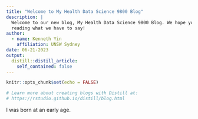 ```yaml
---
title: "Welcome to My Health Data Science 9800 Blog"
description: |
  Welcome to our new blog, My Health Data Science 9800 Blog. We hope you enjoy 
  reading what we have to say!
author:
  - name: Kenneth Yin 
    affiliation: UNSW Sydney
date: 06-21-2023
output:
  distill::distill_article:
    self_contained: false
---
```


```r
knitr::opts_chunk$set(echo = FALSE)

# Learn more about creating blogs with Distill at:
# https://rstudio.github.io/distill/blog.html

```

I was born at an early age.

